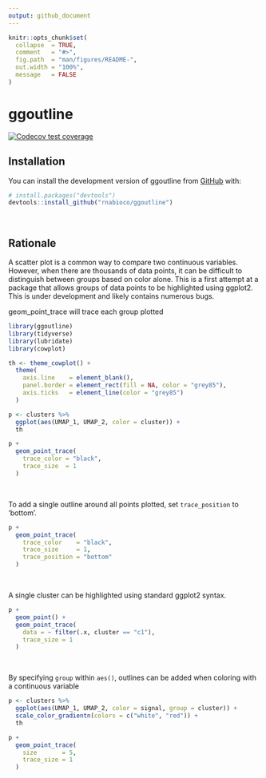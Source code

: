 ```yaml
---
output: github_document
---
```


<!-- README.md is generated from README.Rmd. Please edit that file -->

```r
knitr::opts_chunk$set(
  collapse  = TRUE,
  comment   = "#>",
  fig.path  = "man/figures/README-",
  out.width = "100%",
  message   = FALSE
)
```

# ggoutline

<!-- badges: start -->
[![Codecov test coverage](https://codecov.io/gh/rnabioco/ggoutline/branch/master/graph/badge.svg)](https://codecov.io/gh/rnabioco/ggoutline?branch=master)
<!-- badges: end -->

## Installation

You can install the development version of ggoutline from [GitHub](https://github.com/rnabioco/ggoutline) with:

``` r
# install.packages("devtools")
devtools::install_github("rnabioco/ggoutline")
```

<br>

## Rationale

A scatter plot is a common way to compare two continuous variables. However, when there are thousands of data points, it can be difficult to distinguish between groups based on color alone. This is a first attempt at a package that allows groups of data points to be highlighted using ggplot2. This is under development and likely contains numerous bugs.

geom_point_trace will trace each group plotted

```r
library(ggoutline)
library(tidyverse)
library(lubridate)
library(cowplot)

th <- theme_cowplot() +
  theme(
    axis.line    = element_blank(),
    panel.border = element_rect(fill = NA, color = "grey85"),
    axis.ticks   = element_line(color = "grey85")
  )

p <- clusters %>%
  ggplot(aes(UMAP_1, UMAP_2, color = cluster)) +
  th

p +
  geom_point_trace(
    trace_color = "black",
    trace_size  = 1
  )
```

<br>

To add a single outline around all points plotted, set `trace_position` to 'bottom'.

```r
p +
  geom_point_trace(
    trace_color    = "black",
    trace_size     = 1,
    trace_position = "bottom"
  )
```

<br>

A single cluster can be highlighted using standard ggplot2 syntax.

```r
p +
  geom_point() +
  geom_point_trace(
    data = ~ filter(.x, cluster == "c1"),
    trace_size = 1
  )
```

<br>

By specifying `group` within `aes()`, outlines can be added when coloring with a continuous variable

```r
p <- clusters %>%
  ggplot(aes(UMAP_1, UMAP_2, color = signal, group = cluster)) +
  scale_color_gradientn(colors = c("white", "red")) +
  th

p +
  geom_point_trace(
    size       = 5,
    trace_size = 1
  )
```
